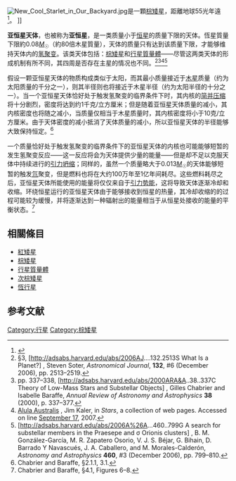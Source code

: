 [[File:New_Cool_Starlet_in_Our_Backyard.jpg|thumb]]是一顆[[棕矮星|棕矮星]]，距離地球55光年遠<ref>{{cite news|title=New Cool Starlet in Our Backyard|url=http://www.eso.org/public/images/potw1338a/|accessdate=25 September 2013|newspaper=ESO Picture of the Week|archive-date=2013-09-27|archive-url=https://web.archive.org/web/20130927223841/http://www.eso.org/public/images/potw1338a/|dead-url=yes}}</ref>。 ]]

'''亚恒星天体'''，也被称为'''亚恒星'''，是一类质量小于[[恒星|恒星]]的质量下限的天体。恆星質量下限約0.08[[太阳质量|''M''<sub>☉</sub>]]（約80倍木星質量），天体的质量只有达到该质量下限，才能够维持天体内的[[核聚变|氢聚变]]。该类天体包括：[[棕矮星|棕矮星]]和[[行星質量體|行星質量體]]——尽管这两类天体的形成机制有所不同，其四周是否存在主星的情况也不同。<ref>§3, [http://adsabs.harvard.edu/abs/2006AJ....132.2513S What Is a Planet?] {{Wayback|url=http://adsabs.harvard.edu/abs/2006AJ....132.2513S |date=20180825200552 }}, Steven Soter, ''Astronomical Journal'', '''132''', #6 (December 2006), pp. 2513–2519.</ref><ref>pp. 337–338, [http://adsabs.harvard.edu/abs/2000ARA&A..38..337C Theory of Low-Mass Stars and Substellar Objects] {{Wayback|url=http://adsabs.harvard.edu/abs/2000ARA%26A..38..337C |date=20190630194448 }}, Gilles Chabrier and Isabelle Baraffe, ''Annual Review of Astronomy and Astrophysics'' '''38''' (2000), p. 337–377.</ref><ref>[http://www.astro.uiuc.edu/~kaler/sow/alulaaus.html Alula Australis] {{Wayback|url=http://www.astro.uiuc.edu/~kaler/sow/alulaaus.html |date=20060824152117 }}, Jim Kaler, in ''Stars'', a collection of web pages.  Accessed on line [[September_17|September 17]], 2007.</ref><ref>[http://adsabs.harvard.edu/abs/2006A%26A...460..799G A search for substellar members in the Praesepe and σ Orionis clusters] {{Wayback|url=http://adsabs.harvard.edu/abs/2006A%26A...460..799G |date=20181005102830 }}, B. M. González-García, M. R. Zapatero Osorio, V. J. S. Béjar, G. Bihain, D. Barrado Y Navascués, J. A. Caballero, and M. Morales-Calderón, ''Astronomy and Astrophysics'' '''460''', #3 (December 2006), pp. 799–810.</ref>

假设一颗亚恒星天体的物质构成类似于太阳，而其最小质量接近于[[木星|木星]]质量（约为太阳质量的千分之一），则其半径则也将接近于木星半径（约为太阳半径的十分之一）。当一个亚恒星天体恰好处于触发氢聚变的临界条件下时，其内核的[[简并态物质|简并压缩]]将十分剧烈，密度将达到约1千克/立方厘米；但是随着亚恒星天体质量的减小，其内核密度也将随之减小，当质量仅相当于木星质量时，其内核密度将小于10克/立方厘米。由于天体密度的减小抵消了天体质量的减小，所以亚恒星天体的半径能够大致保持恒定。<ref>Chabrier and Baraffe, §2.1.1, 3.1.</ref>

一个质量恰好处于触发氢聚变的临界条件下的亚恒星天体的内核也可能能够短暂的发生氢聚变反应——这一反应将会为天体提供少量的能量——但是却不足以克服天体中持续进行的[[引力坍缩|引力坍缩]]；同样的，虽然一个质量略大于0.013[[太阳质量|''M''<sub>☉</sub>]]的天体能够短暂的触发[[氘|氘]]聚变，但是燃料也将在大约100万年至1亿年间耗尽。这些燃料耗尽之后，亚恒星天体所能使用的能量将仅仅来自于[[势能|引力势能]]，这将导致天体逐渐冷却和收缩。环绕恒星运行的亚恒星天体由于能够接收到恒星的热量，其冷却收缩的的过程可能较为缓慢，并将逐渐达到一种辐射出的能量相当于从恒星处接收的能量的平衡状态。<ref>Chabrier and Baraffe, §4.1, Figures 6–8.</ref>

== 相關條目 ==
* [[紅矮星|紅矮星]]
* [[棕矮星|棕矮星]]
* [[行星質量體|行星質量體]]
* [[次棕矮星|次棕矮星]]
* [[恆行星|恆行星]]

==参考文献==
{{reflist|2}}

[[Category:行星|Category:行星]]
[[Category:棕矮星|Category:棕矮星]]